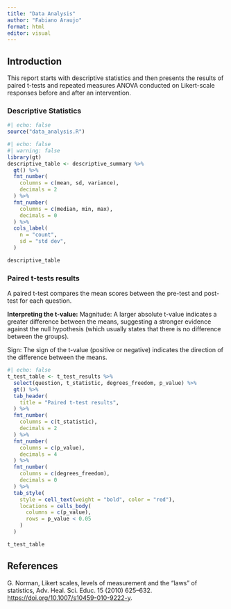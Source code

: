 ```yaml
---
title: "Data Analysis"
author: "Fabiano Araujo"
format: html
editor: visual
---
```


## Introduction

This report starts with descriptive statistics and then presents the results of paired t-tests and repeated measures ANOVA conducted on Likert-scale responses before and after an intervention.

### Descriptive Statistics

```r
#| echo: false
source("data_analysis.R")
```

```r
#| echo: false
#| warning: false
library(gt)
descriptive_table <- descriptive_summary %>%
  gt() %>%
  fmt_number(
    columns = c(mean, sd, variance),
    decimals = 2
  ) %>%
  fmt_number(
    columns = c(median, min, max),
    decimals = 0
  ) %>%
  cols_label(
    n = "count",
    sd = "std dev",
  )

descriptive_table
```

### Paired t-tests results

A paired t-test compares the mean scores between the pre-test and post-test for each question.

**Interpreting the t-value:** Magnitude: A larger absolute t-value indicates a greater difference between the means, suggesting a stronger evidence against the null hypothesis (which usually states that there is no difference between the groups).

Sign: The sign of the t-value (positive or negative) indicates the direction of the difference between the means.

```r
#| echo: false
t_test_table <- t_test_results %>%
  select(question, t_statistic, degrees_freedom, p_value) %>%
  gt() %>%
  tab_header(
    title = "Paired t-test results",
  ) %>%
  fmt_number(
    columns = c(t_statistic),
    decimals = 2
  ) %>%
  fmt_number(
    columns = c(p_value),
    decimals = 4
  ) %>%
  fmt_number(
    columns = c(degrees_freedom),
    decimals = 0
  ) %>%
  tab_style(
    style = cell_text(weight = "bold", color = "red"),
    locations = cells_body(
      columns = c(p_value),
      rows = p_value < 0.05
    )
  )

t_test_table
```

## References

G. Norman, Likert scales, levels of measurement and the “laws” of statistics, Adv. Heal. Sci. Educ. 15 (2010) 625–632. [https://doi.org/10.1007/s10459-010-9222-y](https://doi.org/10.1007/s10459-010-9222-y){target="_blank"}.
  
  
